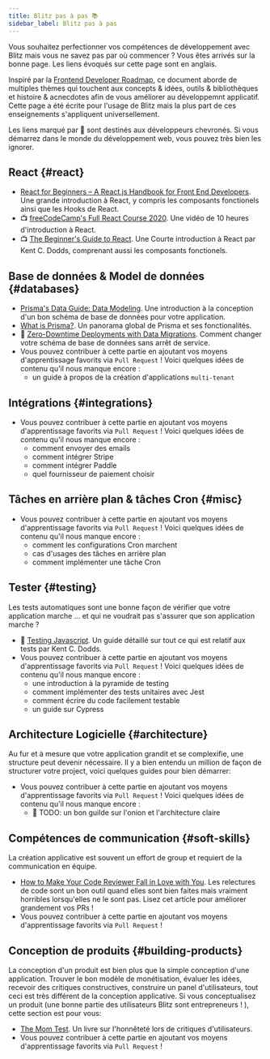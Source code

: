 ```yaml
---
title: Blitz pas à pas 📚
sidebar_label: Blitz pas à pas
---
```


Vous souhaitez perfectionner vos compétences de développement avec Blitz
mais vous ne savez pas par où commencer ? Vous êtes arrivés sur la bonne
page. Les liens évoqués sur cette page sont en anglais.

Inspiré par la [Frontend Developer Roadmap](https://roadmap.sh/frontend),
ce document aborde de multiples thèmes qui touchent aux concepts & idées,
outils & bibliothèques et histoire & acnecdotes afin de vous améliorer au
développemnt applicatif. Cette page a été écrite pour l'usage de Blitz
mais la plus part de ces enseignements s'appliquent universellement.

<Card type="info">

Les liens marqué par 🥷 sont destinés aux développeurs chevronés. Si vous
démarrez dans le monde du développement web, vous pouvez très bien les
ignorer.

</Card>

## React {#react}

- [React for Beginners – A React.js Handbook for Front End Developers](https://www.freecodecamp.org/news/react-beginner-handbook).
  Une grande introduction à React, y compris les composants fonctionels
  ainsi que les Hooks de React.
- 📺
  [freeCodeCamp's Full React Course 2020](https://www.youtube.com/watch?v=4UZrsTqkcW4).
  Une vidéo de 10 heures d'introduction à React.
- 📺
  [The Beginner's Guide to React](https://egghead.io/courses/the-beginner-s-guide-to-react).
  Une Courte introduction à React par Kent C. Dodds, comprenant aussi les
  composants fonctionels.

## Base de données & Model de données {#databases}

- [Prisma's Data Guide: Data Modeling](https://www.prisma.io/dataguide/datamodeling).
  Une introduction à la conception d'un bon schéma de base de données pour
  votre application.
- [What is Prisma?](https://www.prisma.io/docs/concepts/overview/what-is-prisma).
  Un panorama global de Prisma et ses fonctionalités.
- 🥷
  [Zero-Downtime Deployments with Data Migrations](https://engineering.wework.com/zero-downtime-deployments-with-data-migrations-2e337df48b8f).
  Comment changer votre schéma de base de données sans arrêt de service.
- Vous pouvez contribuer à cette partie en ajoutant vos moyens
  d'apprentissage favorits via `Pull Request` ! Voici quelques idées de
  contenu qu'il nous manque encore :
  - un guide à propos de la création d'applications `multi-tenant`

## Intégrations {#integrations}

- Vous pouvez contribuer à cette partie en ajoutant vos moyens
  d'apprentissage favorits via `Pull Request` ! Voici quelques idées de
  contenu qu'il nous manque encore :
  - comment envoyer des emails
  - comment intégrer Stripe
  - comment intégrer Paddle
  - quel fournisseur de paiement choisir

## Tâches en arrière plan & tâches Cron {#misc}

- Vous pouvez contribuer à cette partie en ajoutant vos moyens
  d'apprentissage favorits via `Pull Request` ! Voici quelques idées de
  contenu qu'il nous manque encore :
  - comment les configurations Cron marchent
  - cas d'usages des tâches en arrière plan
  - comment implémenter une tâche Cron

## Tester {#testing}

Les tests automatiques sont une bonne façon de vérifier que votre
application marche ... et qui ne voudrait pas s'assurer que son
application marche ?

- 💸 [Testing Javascript](https://testingjavascript.com). Un guide
  détaillé sur tout ce qui est relatif aux tests par Kent C. Dodds.
- Vous pouvez contribuer à cette partie en ajoutant vos moyens
  d'apprentissage favorits via `Pull Request` ! Voici quelques idées de
  contenu qu'il nous manque encore :
  - une introduction à la pyramide de testing
  - comment implémenter des tests unitaires avec Jest
  - comment écrire du code facilement testable
  - un guide sur Cypress

## Architecture Logicielle {#architecture}

Au fur et à mesure que votre application grandit et se complexifie, une
structure peut devenir nécessaire. Il y a bien entendu un million de façon
de structurer votre project, voici quelques guides pour bien démarrer:

- Vous pouvez contribuer à cette partie en ajoutant vos moyens
  d'apprentissage favorits via `Pull Request` ! Voici quelques idées de
  contenu qu'il nous manque encore :
  - 🥷 TODO: un bon guilde sur l'onion et l'architecture claire

## Compétences de communication {#soft-skills}

La création applicative est souvent un effort de group et requiert de la
communication en équipe.

- [How to Make Your Code Reviewer Fall in Love with You](https://mtlynch.io/code-review-love/).
  Les relectures de code sont un bon outil quand elles sont bien faites
  mais vraiment horribles lorsqu'elles ne le sont pas. Lisez cet article
  pour améliorer grandement vos PRs !
- Vous pouvez contribuer à cette partie en ajoutant vos moyens
  d'apprentissage favorits via `Pull Request` !

## Conception de produits {#building-products}

La conception d'un produit est bien plus que la simple conception d'une
application. Trouver le bon modèle de monétisation, évaluer les idées,
recevoir des critiques constructives, construire un panel d'utilisateurs,
tout ceci est très différent de la conception applicative. Si vous
conceptualisez un produit (une bonne partie des utilisateurs Blitz sont
entrepreneurs ! ), cette section est pour vous:

<!--alex disable dad-mom -->

- [The Mom Test](http://momtestbook.com). Un livre sur l'honnêteté lors de
  critiques d'utilisateurs.
- Vous pouvez contribuer à cette partie en ajoutant vos moyens
  d'apprentissage favorits via `Pull Request` !

<!--alex enable dad-mom -->
